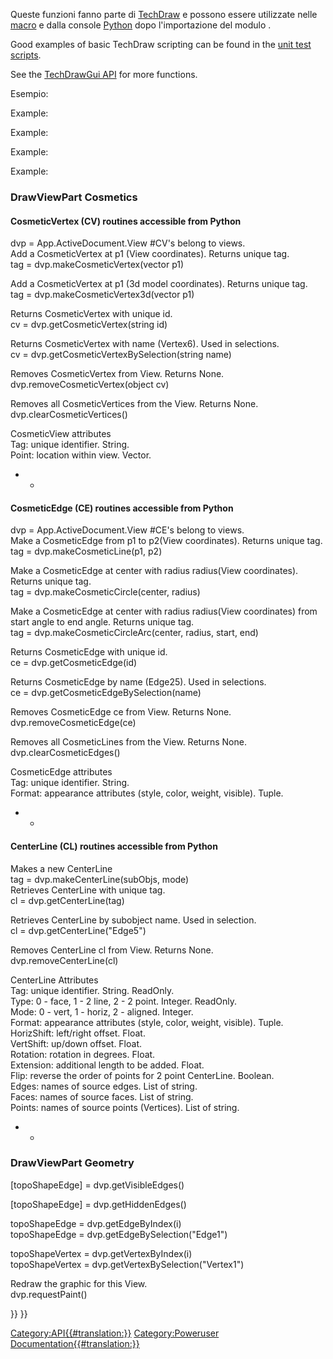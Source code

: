 <languages/>
<div class="mw-translate-fuzzy">
{{VeryImportantMessage|(Novembre 2018) Queste informazioni potrebbero essere incomplete e obsolete. Per l'ultima API, consultare [https://www.freecadweb.org/api autogenerated API documentation].}}
Queste funzioni fanno parte di [[TechDraw Workbench/it|TechDraw]] e possono essere utilizzate nelle [[macros/it|macro]] e dalla console [[Python/it|Python]] dopo l'importazione del modulo {{incode|TechDraw}}.
</div>

Good examples of basic TechDraw scripting can be found in the [https://github.com/FreeCAD/FreeCAD/tree/master/src/Mod/TechDraw/TDTest unit test scripts]. 

See the [[TechDrawGui API|TechDrawGui API]] for more functions.

Esempio:

{{Code|code=
import FreeCAD
import TechDraw

page = FreeCAD.ActiveDocument.addObject('TechDraw::DrawPage', 'Page')
FreeCAD.ActiveDocument.addObject('TechDraw::DrawSVGTemplate', 'Template')
FreeCAD.ActiveDocument.Template.Template = templateFileSpec
FreeCAD.ActiveDocument.Page.Template = FreeCAD.ActiveDocument.Template
page.ViewObject.show()
view = FreeCAD.ActiveDocument.addObject('TechDraw::DrawViewPart', 'View')
rc = page.addView(view)
}}

<div class="mw-translate-fuzzy">
{{APIFunction|EdgeWalker|listOfEdges, [bool]|Crea polilinee dai bordi in ingresso tramite grafici planari trasversali. Opzionalmente si può escludere la OuterWire impostando il parametro opzionale su falso.|Elenco dei wire ordinati per dimensione (decrescente)}}
{{APIFunction|findOuterWire|listOfEdges|Trova l'OuterWire (più grande) in un elenco di bordi (che formano un grafo planare).|Outer wire}}
{{APIFunction|findShapeOutline|TopoShape, scale, direction|Proietta la forma nella direzione e trova il wire esterno nel risultato.|Outline wire}}
</div>

{{APIFunction|viewPartAsDxf|DrawViewPart|Return the edges of a DrawViewPart in Dxf format.|String}}
Example:

{{Code|code=
fileSpecDxf = "fcOut.dxf"
v = App.ActiveDocument.View
s = TechDraw.viewPartAsDxf(v)
dxfEnd = "0\nEOF\n"
dxfFile = open(fileSpecDxf, "w")
dxfFile.write(s)
dxfFile.write(dxfEnd)
dxfFile.close()
}}

{{APIFunction|viewPartAsSvg|DrawViewPart|Return the edges of a DrawViewPart in Svg format.|String}}
Example:

{{Code|code=
fileSpecSvg = "fcOut.svg"
v = App.ActiveDocument.View
s = TechDraw.viewPartAsSvg(v)
head = '<svg\n' + \
       '	xmlns="http://www.w3.org/2000/svg" version="1.1" \n' + \
       '	xmlns:freecad="http://www.freecadweb.org/wiki/index.php?title=Svg_Namespace">\n'
tail = '\n</svg>'
svgFile = open(fileSpecSvg, "w")
svgFile.write(head)
svgFile.write(s)
svgFile.write(tail)
svgFile.close()
}}

{{APIFunction|writeDXFView|DrawViewPart, FileName|Save the DrawViewPart in Dxf.|File}}
Example:

{{Code|code=
import TechDraw
TechDraw.writeDXFView(myPart,myFileName)
}}

{{APIFunction|writeDXFPage|DrawPage, FileName|Save the DrawPage in Dxf.|File}}
Example:

{{Code|code=
import TechDraw
TechDraw.writeDXFPage(myPage,myFileName)
}}

===DrawViewPart Cosmetics===

====CosmeticVertex (CV) routines accessible from Python====

dvp = App.ActiveDocument.View  #CV's belong to views.<br>

Add a CosmeticVertex at p1 (View coordinates). Returns unique tag.<br>
tag = dvp.makeCosmeticVertex(vector p1) 

Add a CosmeticVertex at p1 (3d model coordinates). Returns unique tag.<br>
tag = dvp.makeCosmeticVertex3d(vector p1) 

Returns CosmeticVertex with unique id.<br>
cv = dvp.getCosmeticVertex(string id) 

Returns CosmeticVertex with name (Vertex6). Used in selections.<br>
cv = dvp.getCosmeticVertexBySelection(string name) 

Removes CosmeticVertex from View. Returns None.<br>
dvp.removeCosmeticVertex(object cv) 

Removes all CosmeticVertices from the View. Returns None.<br>
dvp.clearCosmeticVertices()

CosmeticView attributes<br>
Tag: unique identifier. String.<br>
Point: location within view. Vector.<br>

<!--T:28-->
********************************************************************************
{{Code|code=
#!/usr/bin/env python
# -*- coding: utf-8 -*-

<!--T:29-->
# Py CosmeticVertex demo
import FreeCAD
import TechDraw

<!--T:30-->
v = App.ActiveDocument.View
p = App.Vector(-3.0, -3.0, 0.0)

<!--T:31-->
#make CV
tag = v.makeCosmeticVertex(p)
print("t: {}".format(tag))

<!--T:32-->
#retrieve CV
cv = v.getCosmeticVertex(tag)
print("cv: {}".format(cv))
print("Tag: {}".format(cv.Tag))


<!--T:34-->
cv2 = v.getCosmeticVertexBySelection("Vertex4")
print("New Point: {}".format(cv2.Point))

<!--T:35-->
#make CV from 3d
p3d = App.Vector(2.0, 2.0, 2.0)
print("3d point in: {}".format(p3d))
tag3d = v.makeCosmeticVertex3d(p3d)
cv3 = v.getCosmeticVertex(tag3d)
print("3d point out: {}".format(cv3.Point))
}}

====CosmeticEdge (CE) routines accessible from Python====

dvp = App.ActiveDocument.View  #CE's belong to views.<br>

Make a CosmeticEdge from p1 to p2(View coordinates). Returns unique tag.<br>
tag = dvp.makeCosmeticLine(p1, p2)

Make a CosmeticEdge at center with radius radius(View coordinates). Returns unique tag.<br>
tag = dvp.makeCosmeticCircle(center, radius)

Make a CosmeticEdge at center with radius radius(View coordinates) from start angle to end angle. Returns unique tag.<br>
tag = dvp.makeCosmeticCircleArc(center, radius, start, end)

Returns CosmeticEdge with unique id.<br>
ce = dvp.getCosmeticEdge(id)

Returns CosmeticEdge by name (Edge25).  Used in selections.<br>
ce = dvp.getCosmeticEdgeBySelection(name)

Removes CosmeticEdge ce from View. Returns None.<br>
dvp.removeCosmeticEdge(ce)

Removes all CosmeticLines from the View. Returns None.<br>
dvp.clearCosmeticEdges()

CosmeticEdge attributes<br>
Tag: unique identifier. String.<br>
Format: appearance attributes (style, color, weight, visible). Tuple.<br>

<!--T:47-->
********************************************************************************
{{Code|code=
#!/usr/bin/env python
# -*- coding: utf-8 -*-

<!--T:48-->
# Py CosmeticEdge demo
import FreeCAD
import TechDraw

<!--T:49-->
#points
org = App.Vector(0.0, 0.0, 0.0)
midTop = FreeCAD.Vector (1.0, 5.0, 0.0)   # middle, top
midBot = FreeCAD.Vector(2.0, -5.0, 0.0)      # middle, bottom
stdZ = FreeCAD.Vector(0.0, 0.0, 1.0)
center = FreeCAD.Vector(0.0, 0.0, 0.0)
arcCenter = FreeCAD.Vector(3.0, 3.0, 0.0)
vPt = FreeCAD.Vector(-3.0, 3.0, 0.0)
topRight = FreeCAD.Vector(5.0, 5.0, 0.0)
bottomLeft = FreeCAD.Vector(-5.0, -5.0, 0.0)

<!--T:50-->
#angles
arcStart = -45
arcEnd = 45

<!--T:51-->
#styles
solid = 1 
dashed = 2
dotted = 3
#weights
weight15 = 0.15
weight75 = 0.75
#colors
pyRed = (1.0, 0.0, 0.0, 0.0)
pyBlue = (0.0, 1.0, 0.0, 0.0)
pyGreen = (0.0, 0.0, 1.0, 0.0)
pyBlack = (0.0, 0.0, 0.0, 0.0)
shadow = (0.1, 0.1, 0.1, 0.0)

<!--T:52-->
radius = 5.0
style = dashed
weight = weight75

<!--T:53-->
dvp = App.ActiveDocument.View

<!--T:54-->
print(dvp)

<!--T:55-->
print("making line")
tag = dvp.makeCosmeticLine(midTop,midBot,style, weight, pyBlue)
ce = dvp.getCosmeticEdge(tag)
print("line tag: {}".format(tag))

<!--T:56-->
print("making diagonal")
dvp.makeCosmeticLine(bottomLeft,topRight,solid, weight, pyGreen)

<!--T:57-->
print("making circle")
tag2 = dvp.makeCosmeticCircle(center, radius, style, weight, pyRed)
ce2 = dvp.getCosmeticEdge(tag2)

<!--T:58-->
print("making circleArc")
dvp.makeCosmeticCircleArc(arcCenter, radius, arcStart, arcEnd, style, weight, shadow)

<!--T:59-->
#replace
print("making new format")
oldFormat = ce.Format
newFormat = (dotted,oldFormat[1], pyRed, True)
ce.Format = newFormat

<!--T:61-->
print("removing CE with tag: {}".format(tag2))
dvp.removeCosmeticEdge(tag2)

<!--T:62-->
print("finished")
}}

====CenterLine (CL) routines accessible from Python====

Makes a new CenterLine<br>
tag = dvp.makeCenterLine(subObjs, mode)<br>

Retrieves CenterLine with unique tag.<br>
cl = dvp.getCenterLine(tag)

Retrieves CenterLine by subobject name. Used in selection.<br>
cl = dvp.getCenterLine("Edge5")

Removes CenterLine cl from View. Returns None.<br>
dvp.removeCenterLine(cl)

CenterLine Attributes<br>
Tag: unique identifier. String. ReadOnly.<br>
Type: 0 - face, 1 - 2 line, 2 - 2 point. Integer. ReadOnly.<br>
Mode: 0 - vert, 1 - horiz, 2 - aligned. Integer.<br>
Format: appearance attributes (style, color, weight, visible). Tuple.<br>
HorizShift: left/right offset. Float.<br>
VertShift: up/down offset. Float.<br>
Rotation: rotation in degrees. Float.<br>
Extension: additional length to be added. Float.<br>
Flip: reverse the order of points for 2 point CenterLine. Boolean.<br>
Edges: names of source edges. List of string.<br>
Faces: names of source faces. List of string.<br>
Points: names of source points (Vertices). List of string.<br>

<!--T:70-->
********************************************************************************
{{Code|code=
#!/usr/bin/env python
# -*- coding: utf-8 -*-

<!--T:71-->
# Py CenterLine demo
import FreeCAD
import Part
import TechDraw

<!--T:72-->
start = FreeCAD.Vector (1.0, 5.0, 0.0)   # middle, top
end = FreeCAD.Vector(1.0, -5.0, 0.0)      # middle, bottom
faceNames = ["Face0"]
edgeNames = ["Edge2", "Edge3"]
vertNames = ["Vertex1", "Vertex2"]
vMode = 0   #vertical
hMode = 1   #horizontal
aMode = 2   #aligned
#styles
solid = 1 
dashed = 2
dotted = 3
#weights
weight15 = 0.15
weight75 = 0.75
#colors
pyRed = (1.0, 0.0, 0.0, 0.0)
pyBlue = (0.0, 1.0, 0.0, 0.0)
pyBlack = (0.0, 0.0, 0.0, 0.0)
#adjustments
hShift = 1.0
vShift = 1.0
extend = 4.0
rotate = 30.0
flip = False;

<!--T:73-->
dvp = App.ActiveDocument.View

<!--T:74-->
print("making face CenterLine")
tag = dvp.makeCenterLine(faceNames,vMode)
cline = dvp.getCenterLine(tag)
print("cline tag: {}".format(tag))

<!--T:75-->
#replace
print("making new format")
oldFormat = cline.Format
newFormat = (dotted,oldFormat[1], pyRed, True)
cline.Format = newFormat
cline.Extension = 10.0

<!--T:77-->
print("making edgeCenterLine")
cline2 = dvp.makeCenterLine(edgeNames,hMode)

<!--T:78-->
print("making vertexCenterLine")
cline3 = dvp.makeCenterLine(vertNames,aMode)

<!--T:79-->
print("finished")
}}

===DrawViewPart Geometry===

[topoShapeEdge] = dvp.getVisibleEdges() 

[topoShapeEdge] = dvp.getHiddenEdges()

topoShapeEdge = dvp.getEdgeByIndex(i) <br/>
topoShapeEdge = dvp.getEdgeBySelection("Edge1")

topoShapeVertex = dvp.getVertexByIndex(i) <br/>
topoShapeVertex = dvp.getVertexBySelection("Vertex1")

Redraw the graphic for this View.<br>
dvp.requestPaint()

{{TechDraw Tools navi{{#translation:}}}}
{{Userdocnavi{{#translation:}}}}
[[Category:API{{#translation:}}]]
[[Category:Poweruser Documentation{{#translation:}}]]
{{clear}}